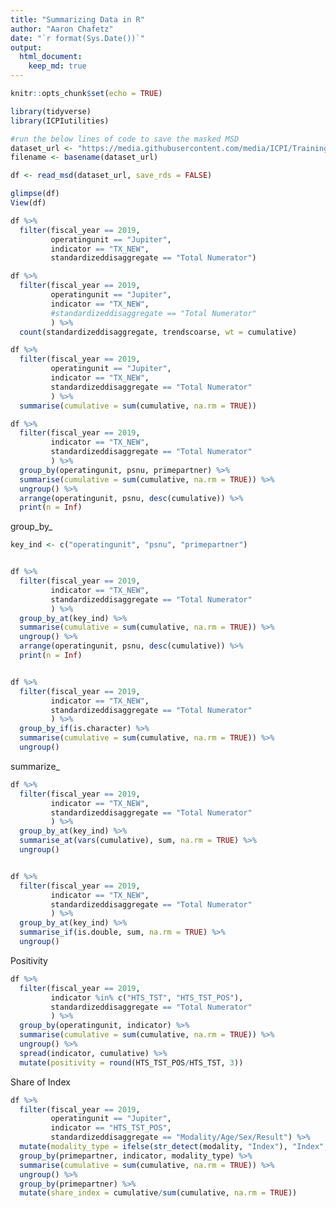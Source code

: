 ```yaml
---
title: "Summarizing Data in R"
author: "Aaron Chafetz"
date: "`r format(Sys.Date())`"
output:
  html_document:
    keep_md: true
---
```


```r
knitr::opts_chunk$set(echo = TRUE)
```

```r

library(tidyverse)
library(ICPIutilities)

```

```r
#run the below lines of code to save the masked MSD
dataset_url <- "https://media.githubusercontent.com/media/ICPI/TrainingDataset/master/Output/MER_Structured_TRAINING_Datasets_PSNU_IM_FY17-20_20191115_v1_1.txt"
filename <- basename(dataset_url) 

df <- read_msd(dataset_url, save_rds = FALSE)

```

```r

glimpse(df)
View(df)


```


```r
df %>% 
  filter(fiscal_year == 2019,
         operatingunit == "Jupiter",
         indicator == "TX_NEW",
         standardizeddisaggregate == "Total Numerator")

df %>% 
  filter(fiscal_year == 2019,
         operatingunit == "Jupiter",
         indicator == "TX_NEW",
         #standardizeddisaggregate == "Total Numerator"
         ) %>% 
  count(standardizeddisaggregate, trendscoarse, wt = cumulative)

df %>% 
  filter(fiscal_year == 2019,
         operatingunit == "Jupiter",
         indicator == "TX_NEW",
         standardizeddisaggregate == "Total Numerator"
         ) %>% 
  summarise(cumulative = sum(cumulative, na.rm = TRUE))

df %>% 
  filter(fiscal_year == 2019,
         indicator == "TX_NEW",
         standardizeddisaggregate == "Total Numerator"
         ) %>% 
  group_by(operatingunit, psnu, primepartner) %>% 
  summarise(cumulative = sum(cumulative, na.rm = TRUE)) %>% 
  ungroup() %>% 
  arrange(operatingunit, psnu, desc(cumulative)) %>% 
  print(n = Inf)

```

group_by_

```r

key_ind <- c("operatingunit", "psnu", "primepartner")


df %>% 
  filter(fiscal_year == 2019,
         indicator == "TX_NEW",
         standardizeddisaggregate == "Total Numerator"
         ) %>% 
  group_by_at(key_ind) %>% 
  summarise(cumulative = sum(cumulative, na.rm = TRUE)) %>% 
  ungroup() %>% 
  arrange(operatingunit, psnu, desc(cumulative)) %>% 
  print(n = Inf)


df %>% 
  filter(fiscal_year == 2019,
         indicator == "TX_NEW",
         standardizeddisaggregate == "Total Numerator"
         ) %>% 
  group_by_if(is.character) %>% 
  summarise(cumulative = sum(cumulative, na.rm = TRUE)) %>% 
  ungroup()

```

summarize_

```r

df %>% 
  filter(fiscal_year == 2019,
         indicator == "TX_NEW",
         standardizeddisaggregate == "Total Numerator"
         ) %>% 
  group_by_at(key_ind) %>% 
  summarise_at(vars(cumulative), sum, na.rm = TRUE) %>% 
  ungroup()


df %>% 
  filter(fiscal_year == 2019,
         indicator == "TX_NEW",
         standardizeddisaggregate == "Total Numerator"
         ) %>% 
  group_by_at(key_ind) %>% 
  summarise_if(is.double, sum, na.rm = TRUE) %>% 
  ungroup()

```

Positivity

```r
df %>% 
  filter(fiscal_year == 2019,
         indicator %in% c("HTS_TST", "HTS_TST_POS"),
         standardizeddisaggregate == "Total Numerator"
         ) %>% 
  group_by(operatingunit, indicator) %>% 
  summarise(cumulative = sum(cumulative, na.rm = TRUE)) %>% 
  ungroup() %>% 
  spread(indicator, cumulative) %>% 
  mutate(positivity = round(HTS_TST_POS/HTS_TST, 3))
```

Share of Index
```r

df %>% 
  filter(fiscal_year == 2019,
         operatingunit == "Jupiter",
         indicator == "HTS_TST_POS",
         standardizeddisaggregate == "Modality/Age/Sex/Result") %>% 
  mutate(modality_type = ifelse(str_detect(modality, "Index"), "Index", "Other")) %>% 
  group_by(primepartner, indicator, modality_type) %>% 
  summarise(cumulative = sum(cumulative, na.rm = TRUE)) %>% 
  ungroup() %>% 
  group_by(primepartner) %>% 
  mutate(share_index = cumulative/sum(cumulative, na.rm = TRUE))
```

